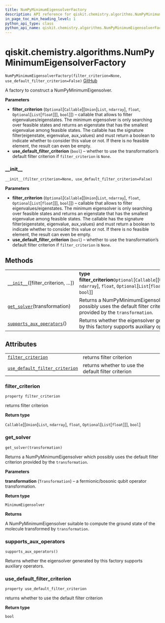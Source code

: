 ```yaml
---
title: NumPyMinimumEigensolverFactory
description: API reference for qiskit.chemistry.algorithms.NumPyMinimumEigensolverFactory
in_page_toc_min_heading_level: 1
python_api_type: class
python_api_name: qiskit.chemistry.algorithms.NumPyMinimumEigensolverFactory
---
```


# qiskit.chemistry.algorithms.NumPyMinimumEigensolverFactory

<span id="qiskit.chemistry.algorithms.NumPyMinimumEigensolverFactory" />

`NumPyMinimumEigensolverFactory(filter_criterion=None, use_default_filter_criterion=False)` [GitHub](https://github.com/qiskit-community/qiskit-aqua/tree/stable/0.9/qiskit/chemistry/algorithms/ground_state_solvers/minimum_eigensolver_factories/numpy_minimum_eigensolver_factory.py "view source code")

A factory to construct a NumPyMinimumEigensolver.

**Parameters**

*   **filter\_criterion** (`Optional`\[`Callable`\[\[`Union`\[`List`, `ndarray`], `float`, `Optional`\[`List`\[`float`]]], `bool`]]) – callable that allows to filter eigenvalues/eigenstates. The minimum eigensolver is only searching over feasible states and returns an eigenstate that has the smallest eigenvalue among feasible states. The callable has the signature filter(eigenstate, eigenvalue, aux\_values) and must return a boolean to indicate whether to consider this value or not. If there is no feasible element, the result can even be empty.
*   **use\_default\_filter\_criterion** (`bool`) – whether to use the transformation’s default filter criterion if `filter_criterion` is `None`.

### \_\_init\_\_

<span id="qiskit.chemistry.algorithms.NumPyMinimumEigensolverFactory.__init__" />

`__init__(filter_criterion=None, use_default_filter_criterion=False)`

**Parameters**

*   **filter\_criterion** (`Optional`\[`Callable`\[\[`Union`\[`List`, `ndarray`], `float`, `Optional`\[`List`\[`float`]]], `bool`]]) – callable that allows to filter eigenvalues/eigenstates. The minimum eigensolver is only searching over feasible states and returns an eigenstate that has the smallest eigenvalue among feasible states. The callable has the signature filter(eigenstate, eigenvalue, aux\_values) and must return a boolean to indicate whether to consider this value or not. If there is no feasible element, the result can even be empty.
*   **use\_default\_filter\_criterion** (`bool`) – whether to use the transformation’s default filter criterion if `filter_criterion` is `None`.

## Methods

|                                                                                                                                                                                                      |                                                                                                                                    |
| ---------------------------------------------------------------------------------------------------------------------------------------------------------------------------------------------------- | ---------------------------------------------------------------------------------------------------------------------------------- |
| [`__init__`](#qiskit.chemistry.algorithms.NumPyMinimumEigensolverFactory.__init__ "qiskit.chemistry.algorithms.NumPyMinimumEigensolverFactory.__init__")(\[filter\_criterion, …])                    | **type filter\_criterion**`Optional`\[`Callable`\[\[`Union`\[`List`, `ndarray`], `float`, `Optional`\[`List`\[`float`]]], `bool`]] |
| [`get_solver`](#qiskit.chemistry.algorithms.NumPyMinimumEigensolverFactory.get_solver "qiskit.chemistry.algorithms.NumPyMinimumEigensolverFactory.get_solver")(transformation)                       | Returns a NumPyMinimumEigensolver which possibly uses the default filter criterion provided by the `transformation`.               |
| [`supports_aux_operators`](#qiskit.chemistry.algorithms.NumPyMinimumEigensolverFactory.supports_aux_operators "qiskit.chemistry.algorithms.NumPyMinimumEigensolverFactory.supports_aux_operators")() | Returns whether the eigensolver generated by this factory supports auxiliary operators.                                            |

## Attributes

|                                                                                                                                                                                                                      |                                                     |
| -------------------------------------------------------------------------------------------------------------------------------------------------------------------------------------------------------------------- | --------------------------------------------------- |
| [`filter_criterion`](#qiskit.chemistry.algorithms.NumPyMinimumEigensolverFactory.filter_criterion "qiskit.chemistry.algorithms.NumPyMinimumEigensolverFactory.filter_criterion")                                     | returns filter criterion                            |
| [`use_default_filter_criterion`](#qiskit.chemistry.algorithms.NumPyMinimumEigensolverFactory.use_default_filter_criterion "qiskit.chemistry.algorithms.NumPyMinimumEigensolverFactory.use_default_filter_criterion") | returns whether to use the default filter criterion |

### filter\_criterion

<span id="qiskit.chemistry.algorithms.NumPyMinimumEigensolverFactory.filter_criterion" />

`property filter_criterion`

returns filter criterion

**Return type**

`Callable`\[\[`Union`\[`List`, `ndarray`], `float`, `Optional`\[`List`\[`float`]]], `bool`]

### get\_solver

<span id="qiskit.chemistry.algorithms.NumPyMinimumEigensolverFactory.get_solver" />

`get_solver(transformation)`

Returns a NumPyMinimumEigensolver which possibly uses the default filter criterion provided by the `transformation`.

**Parameters**

**transformation** (`Transformation`) – a fermionic/bosonic qubit operator transformation.

**Return type**

`MinimumEigensolver`

**Returns**

A NumPyMinimumEigensolver suitable to compute the ground state of the molecule transformed by `transformation`.

### supports\_aux\_operators

<span id="qiskit.chemistry.algorithms.NumPyMinimumEigensolverFactory.supports_aux_operators" />

`supports_aux_operators()`

Returns whether the eigensolver generated by this factory supports auxiliary operators.

### use\_default\_filter\_criterion

<span id="qiskit.chemistry.algorithms.NumPyMinimumEigensolverFactory.use_default_filter_criterion" />

`property use_default_filter_criterion`

returns whether to use the default filter criterion

**Return type**

`bool`

